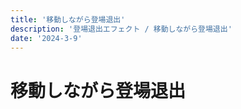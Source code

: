 ---
title: '移動しながら登場退出'
description: '登場退出エフェクト / 移動しながら登場退出'
date: '2024-3-9'
---
# 移動しながら登場退出